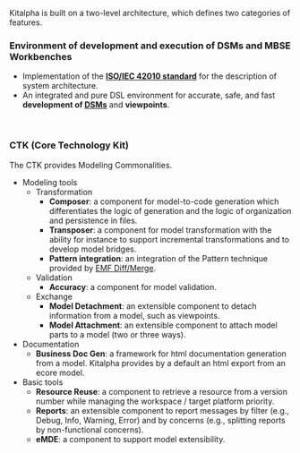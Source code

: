 Kitalpha is built on a two-level architecture, which defines two categories of features. 

=== Environment of development and execution of DSMs and MBSE Workbenches ===
* Implementation of the [http://en.wikipedia.org/wiki/ISO/IEC_42010 '''ISO/IEC 42010 standard'''] for the description of system architecture.
* An integrated and pure DSL environment for accurate, safe, and fast '''development of [http://en.wikipedia.org/wiki/Domain-specific_modeling DSMs]''' and '''viewpoints'''.
<br>

=== CTK (Core Technology Kit) ===
The CTK provides Modeling Commonalities.
* Modeling tools
** Transformation
*** '''Composer''': a component for model-to-code generation which differentiates the logic of generation and the logic of organization and persistence in files.
*** '''Transposer''': a component for model transformation with the ability for instance to support incremental transformations and to develop model bridges.
*** '''Pattern integration''': an integration of the Pattern technique provided by [https://wiki.eclipse.org/EMF_DiffMerge EMF Diff/Merge].
** Validation
*** '''Accuracy''': a component for model validation.
** Exchange
*** '''Model Detachment''': an extensible component to detach information from a model, such as viewpoints.
*** '''Model Attachment''': an extensible component to attach model parts to a model (two or three ways).
* Documentation
** '''Business Doc Gen''': a framework for html documentation generation from a model. Kitalpha provides by a default an html export from an ecore model.
* Basic tools
** '''Resource Reuse''': a component to retrieve a resource from a version number while managing the workspace / target platform priority.
** '''Reports''': an extensible component to report messages by filter (e.g., Debug, Info, Warning, Error) and by concerns (e.g., splitting reports by non-functional concerns).
** '''eMDE''': a component to support model extensibility.

